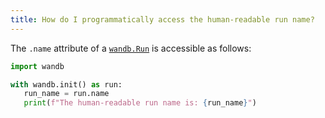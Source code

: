 ```yaml
---
title: How do I programmatically access the human-readable run name?
---
```


The `.name` attribute of a [`wandb.Run`](/ref/python/experiments/run/) is accessible as follows:

```python
import wandb

with wandb.init() as run:
   run_name = run.name
   print(f"The human-readable run name is: {run_name}")
```
